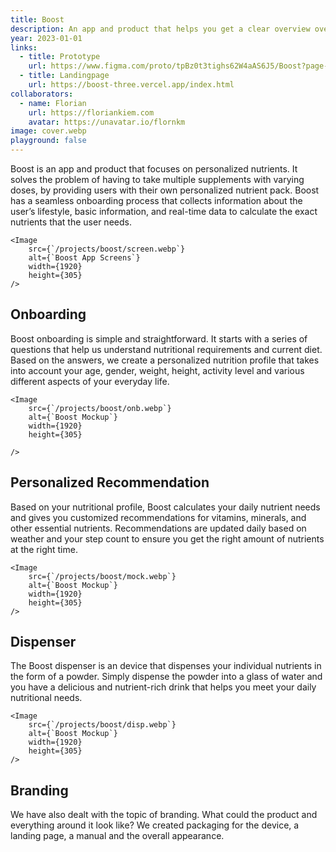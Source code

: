 ```yaml
---
title: Boost
description: An app and product that helps you get a clear overview over your nutrients and gives you personalised recommendations.
year: 2023-01-01
links:
  - title: Prototype
    url: https://www.figma.com/proto/tpBz0t3tighs62W4aAS6J5/Boost?page-id=381%3A101&node-id=651%3A440&viewport=172%2C299%2C0.09&scaling=scale-down&starting-point-node-id=651%3A440
  - title: Landingpage
    url: https://boost-three.vercel.app/index.html
collaborators:
  - name: Florian
    url: https://floriankiem.com
    avatar: https://unavatar.io/flornkm
image: cover.webp
playground: false
---
```


Boost is an app and product that focuses on personalized nutrients. It solves the problem of having to take multiple supplements with varying doses, by providing users with their own personalized nutrient pack. Boost has a seamless onboarding process that collects information about the user’s lifestyle, basic information, and real-time data to calculate the exact nutrients that the user needs.


    <Image
        src={`/projects/boost/screen.webp`}
        alt={`Boost App Screens`}
        width={1920}
        height={305}
    />


## Onboarding

Boost onboarding is simple and straightforward. It starts with a series of questions that help us understand nutritional requirements and current diet. Based on the answers, we create a personalized nutrition profile that takes into account your age, gender, weight, height, activity level and various different aspects of your everyday life.


    <Image
        src={`/projects/boost/onb.webp`}
        alt={`Boost Mockup`}
        width={1920}
        height={305}

    />


## Personalized Recommendation

Based on your nutritional profile, Boost calculates your daily nutrient needs and gives you customized recommendations for vitamins, minerals, and other essential nutrients. Recommendations are updated daily based on weather and your step count to ensure you get the right amount of nutrients at the right time.


    <Image
        src={`/projects/boost/mock.webp`}
        alt={`Boost Mockup`}
        width={1920}
        height={305}
    />



## Dispenser

The Boost dispenser is an device that dispenses your individual nutrients in the form of a powder. Simply dispense the powder into a glass of water and you have a delicious and nutrient-rich drink that helps you meet your daily nutritional needs.


    <Image
        src={`/projects/boost/disp.webp`}
        alt={`Boost Mockup`}
        width={1920}
        height={305}
    />
 

## Branding

We have also dealt with the topic of branding. What could the product and everything around it look like? We created packaging for the device, a landing page, a manual and the overall appearance.
